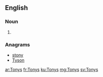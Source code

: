 ==English==

===Noun===
{{head|en|plural}}

# {{plural of|Tony|lang=en}}

===Anagrams===
* [[stony#English|stony]]
* [[Tyson#English|Tyson]]

[[ar:Tonys]]
[[fr:Tonys]]
[[ku:Tonys]]
[[mg:Tonys]]
[[sv:Tonys]]